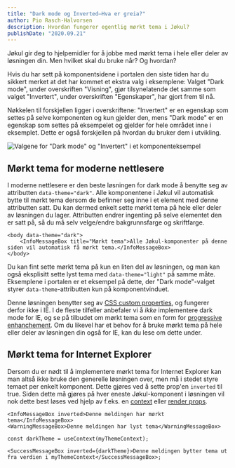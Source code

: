 ```yaml
---
title: "Dark mode og Inverted—Hva er greia?"
author: Pio Rasch-Halvorsen
description: Hvordan fungerer egentlig mørkt tema i Jøkul?
publishDate: "2020.09.21"
---
```


<Ingress>
    Jøkul gir deg to hjelpemidler for å jobbe med mørkt tema i hele eller deler av løsningen din. Men hvilket skal du
    bruke når? Og hvordan?
</Ingress>

Hvis du har sett på komponentsidene i portalen den siste tiden har du sikkert merket at det har kommet et ekstra valg i eksemplene: Valget "Dark mode", under overskriften "Visning", gjør tilsynelatende det samme som valget "Invertert", under overskriften "Egenskaper", har gjort frem til nå.

Nøkkelen til forskjellen ligger i overskriftene: "Invertert" er en egenskap som settes på selve komponenten og kun gjelder den, mens "Dark mode" er en egenskap som settes på eksempelet og gjelder for hele området inne i eksemplet. Dette er også forskjellen på hvordan du bruker dem i utvikling.

![Valgene for "Dark mode" og "Invertert" i et komponenteksempel](/assets/blog/dark-mode-inverted.png)

## Mørkt tema for moderne nettlesere

I moderne nettlesere er den beste løsningen for dark mode å benytte seg av attributten `data-theme="dark"`. Alle komponentene i Jøkul vil automatisk bytte til mørkt tema dersom de befinner seg inne i et element med denne attributten satt. Du kan dermed enkelt sette mørkt tema på hele eller deler av løsningen du lager. Attributten endrer ingenting på selve elementet den er satt på, så du må selv velge/endre bakgrunnsfarge og skriftfarge.

```tsx
<body data-theme="dark">
    <InfoMessageBox title="Mørkt tema">Alle Jøkul-komponenter på denne siden vil automatisk få mørkt tema.</InfoMessageBox>
</body>
```

Du kan fint sette mørkt tema på kun en liten del av løsningen, og man kan også eksplisitt sette lyst tema med `data-theme="light"` på samme måte. Eksemplene i portalen er et eksempel på dette, der "Dark mode"-valget styrer `data-theme`-attributten kun på komponentvinduet.

Denne løsningen benytter seg av [CSS custom properties](https://developer.mozilla.org/en-US/docs/Web/CSS/Using_CSS_custom_properties), og fungerer derfor ikke i IE. I de fleste tilfeller anbefaler vi å _ikke_ implementere dark mode for IE, og se på tilbudet om mørkt tema som en form for [progressive enhanchement](https://en.wikipedia.org/wiki/Progressive_enhancement). Om du likevel har et behov for å bruke mørkt tema på hele eller deler av løsningen din også for IE, kan du lese om dette under.

## Mørkt tema for Internet Explorer

Dersom du er nødt til å implementere mørkt tema for Internet Explorer kan man altså ikke bruke den generelle løsningen over, men må i stedet styre temaet per enkelt komponent. Dette gjøres ved å sette prop'en `inverted` til true. Siden dette må gjøres på hver eneste Jøkul-komponent i løsningen vil nok dette best løses ved hjelp av f.eks. en [context](https://reactjs.org/docs/context.html) eller [render props](https://reactjs.org/docs/render-props.html).

```tsx
<InfoMessageBox inverted>Denne meldingen har mørkt tema</InfoMessageBox>
<WarningMessageBox>Denne meldingen har lyst tema</WarningMessageBox>
```

```tsx
const darkTheme = useContext(myThemeContext);

<SuccessMessageBox inverted={darkTheme}>Denne meldingen bytter tema ut fra verdien i myThemeContext</SuccessMessageBox>;
```
